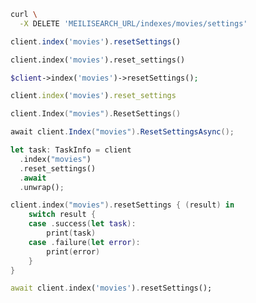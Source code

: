<CodeGroup>

```bash cURL
curl \
  -X DELETE 'MEILISEARCH_URL/indexes/movies/settings'
```

```javascript JS
client.index('movies').resetSettings()
```

```python Python
client.index('movies').reset_settings()
```

```php PHP
$client->index('movies')->resetSettings();
```

```ruby Ruby
client.index('movies').reset_settings
```

```go Go
client.Index("movies").ResetSettings()
```

```csharp C#
await client.Index("movies").ResetSettingsAsync();
```

```rust Rust
let task: TaskInfo = client
  .index("movies")
  .reset_settings()
  .await
  .unwrap();
```

```swift Swift
client.index("movies").resetSettings { (result) in
    switch result {
    case .success(let task):
        print(task)
    case .failure(let error):
        print(error)
    }
}
```

```dart Dart
await client.index('movies').resetSettings();
```
</CodeGroup>